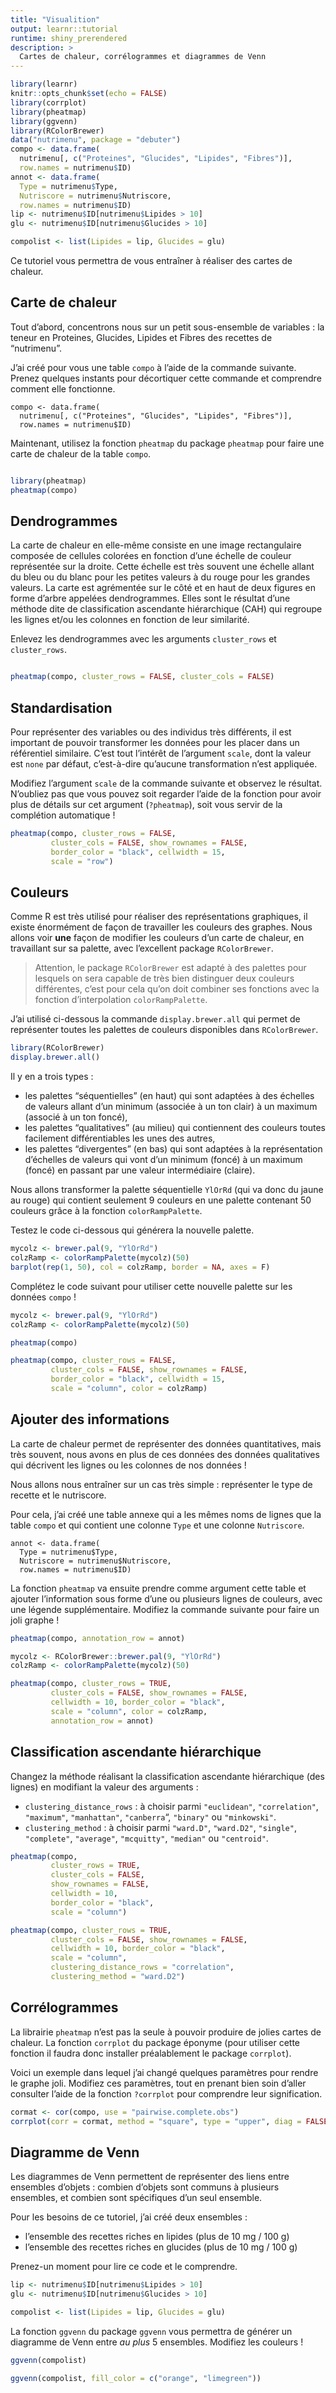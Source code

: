 ```yaml
---
title: "Visualition"
output: learnr::tutorial
runtime: shiny_prerendered
description: >
  Cartes de chaleur, corrélogrammes et diagrammes de Venn
---
```


```r
library(learnr)
knitr::opts_chunk$set(echo = FALSE)
library(corrplot)
library(pheatmap)
library(ggvenn)
library(RColorBrewer)
data("nutrimenu", package = "debuter")
compo <- data.frame(
  nutrimenu[, c("Proteines", "Glucides", "Lipides", "Fibres")],
  row.names = nutrimenu$ID)
annot <- data.frame(
  Type = nutrimenu$Type, 
  Nutriscore = nutrimenu$Nutriscore,
  row.names = nutrimenu$ID)
lip <- nutrimenu$ID[nutrimenu$Lipides > 10]
glu <- nutrimenu$ID[nutrimenu$Glucides > 10]

compolist <- list(Lipides = lip, Glucides = glu)
```

Ce tutoriel vous permettra de vous entraîner à réaliser des cartes de chaleur.

## Carte de chaleur

Tout d'abord, concentrons nous sur un petit sous-ensemble de variables : la teneur en Proteines, Glucides, Lipides et Fibres des recettes de "nutrimenu".

J'ai créé pour vous une table `compo` à l'aide de la commande suivante. Prenez quelques instants pour décortiquer cette commande et comprendre comment elle fonctionne.

```
compo <- data.frame(
  nutrimenu[, c("Proteines", "Glucides", "Lipides", "Fibres")],
  row.names = nutrimenu$ID)
```

Maintenant, utilisez la fonction `pheatmap` du package `pheatmap` pour faire une carte de chaleur de la table `compo`.


```r

```

```r
library(pheatmap)
pheatmap(compo)
```

## Dendrogrammes

La carte de chaleur en elle-même consiste en une image rectangulaire composée de cellules colorées en fonction d'une échelle de couleur représentée sur la droite. Cette échelle est très souvent une échelle allant du bleu ou du blanc pour les petites valeurs à du rouge pour les grandes valeurs. La carte est agrémentée sur le côté et en haut de deux figures en forme d'arbre appelées dendrogrammes. Elles sont le résultat d'une méthode dite de classification ascendante hiérarchique (CAH) qui regroupe les lignes et/ou les colonnes en fonction de leur similarité. 

Enlevez les dendrogrammes avec les arguments `cluster_rows` et `cluster_rows`.

```r

```

```r
pheatmap(compo, cluster_rows = FALSE, cluster_cols = FALSE)
```

## Standardisation

Pour représenter des variables ou des individus très différents, il est important de pouvoir transformer les données pour les placer dans un référentiel similaire. C'est tout l'intérêt de l'argument `scale`, dont la valeur est `none` par défaut, c'est-à-dire qu'aucune transformation n'est appliquée. 

Modifiez l'argument `scale` de la commande suivante et observez le résultat. N'oubliez pas que vous pouvez soit regarder l'aide de la fonction pour avoir plus de détails sur cet argument (`?pheatmap`), soit vous servir de la complétion automatique !


```r
pheatmap(compo, cluster_rows = FALSE,
         cluster_cols = FALSE, show_rownames = FALSE,
         border_color = "black", cellwidth = 15,
         scale = "row")
```

## Couleurs

Comme R est très utilisé pour réaliser des représentations graphiques, il existe énormément de façon de travailler les couleurs des graphes. Nous allons voir **une** façon de modifier les couleurs d'un carte de chaleur, en travaillant sur sa palette, avec l'excellent package `RColorBrewer`. 

> Attention, le package `RColorBrewer` est adapté à des palettes pour lesquels on sera capable de très bien distinguer deux couleurs différentes, c'est pour cela qu'on doit combiner ses fonctions avec la fonction d'interpolation `colorRampPalette`.

J'ai utilisé ci-dessous la commande `display.brewer.all` qui permet de représenter toutes les palettes de couleurs disponibles dans `RColorBrewer`.

```r
library(RColorBrewer)
display.brewer.all()
```

Il y en a trois types : 

 * les palettes "séquentielles" (en haut) qui sont adaptées à des échelles de valeurs allant d'un minimum (associée à un ton clair) à un maximum (associé à un ton foncé),
 * les palettes "qualitatives" (au milieu) qui contiennent des couleurs toutes facilement différentiables les unes des autres,
 * les palettes "divergentes" (en bas) qui sont adaptées à la représentation d'échelles de valeurs qui vont d'un minimum (foncé) à un maximum (foncé) en passant par une valeur intermédiaire (claire).

Nous allons transformer la palette séquentielle `YlOrRd` (qui va donc du jaune au rouge) qui contient seulement 9 couleurs en une palette contenant 50 couleurs grâce à la fonction `colorRampPalette`.

Testez le code ci-dessous qui générera la nouvelle palette.

```r
mycolz <- brewer.pal(9, "YlOrRd")
colzRamp <- colorRampPalette(mycolz)(50)
barplot(rep(1, 50), col = colzRamp, border = NA, axes = F)
```

Complétez le code suivant pour utiliser cette nouvelle palette sur les données `compo` !

```r
mycolz <- brewer.pal(9, "YlOrRd")
colzRamp <- colorRampPalette(mycolz)(50)

pheatmap(compo)
```

```r
pheatmap(compo, cluster_rows = FALSE,
         cluster_cols = FALSE, show_rownames = FALSE,
         border_color = "black", cellwidth = 15,
         scale = "column", color = colzRamp)
```

## Ajouter des informations

La carte de chaleur permet de représenter des données quantitatives, mais très souvent, nous avons en plus de ces données des données qualitatives qui décrivent les lignes ou les colonnes de nos données !

Nous allons nous entraîner sur un cas très simple : représenter le type de recette et le nutriscore.

Pour cela, j'ai créé une table annexe qui a les mêmes noms de lignes que la table `compo` et qui contient une colonne `Type` et une colonne `Nutriscore`.

```
annot <- data.frame(
  Type = nutrimenu$Type, 
  Nutriscore = nutrimenu$Nutriscore,
  row.names = nutrimenu$ID)
```

La fonction `pheatmap` va ensuite prendre comme argument cette table et ajouter l'information sous forme d'une ou plusieurs lignes de couleurs, avec une légende supplémentaire. Modifiez la commande suivante pour faire un joli graphe !

```r
pheatmap(compo, annotation_row = annot)
```

```r
mycolz <- RColorBrewer::brewer.pal(9, "YlOrRd")
colzRamp <- colorRampPalette(mycolz)(50)

pheatmap(compo, cluster_rows = TRUE, 
         cluster_cols = FALSE, show_rownames = FALSE,
         cellwidth = 10, border_color = "black",
         scale = "column", color = colzRamp,
         annotation_row = annot)
```

## Classification ascendante hiérarchique

Changez la méthode réalisant la classification ascendante hiérarchique (des lignes) en modifiant la valeur des arguments : 

  * `clustering_distance_rows` : à choisir parmi `"euclidean"`, `"correlation"`, `"maximum"`, `"manhattan"`, `"canberra`", `"binary"` ou `"minkowski"`.
  * `clustering_method` : à choisir parmi `"ward.D"`, `"ward.D2"`, `"single"`, `"complete"`, `"average"`, `"mcquitty"`, `"median"` ou `"centroid"`.

```r
pheatmap(compo, 
         cluster_rows = TRUE, 
         cluster_cols = FALSE, 
         show_rownames = FALSE,
         cellwidth = 10, 
         border_color = "black",
         scale = "column")
```

```r
pheatmap(compo, cluster_rows = TRUE, 
         cluster_cols = FALSE, show_rownames = FALSE,
         cellwidth = 10, border_color = "black",
         scale = "column", 
         clustering_distance_rows = "correlation",
         clustering_method = "ward.D2")
```



## Corrélogrammes

La librairie `pheatmap` n'est pas la seule à pouvoir produire de jolies cartes de chaleur. La fonction `corrplot` du package éponyme (pour utiliser cette fonction il faudra donc installer préalablement le package `corrplot`).

Voici un exemple dans lequel j'ai changé quelques paramètres pour rendre le graphe joli. Modifiez ces paramètres, tout en prenant bien soin d'aller consulter l'aide de la fonction `?corrplot` pour comprendre leur signification.

```r
cormat <- cor(compo, use = "pairwise.complete.obs")
corrplot(corr = cormat, method = "square", type = "upper", diag = FALSE, , order = "hclust", tl.col = "black")
```

## Diagramme de Venn

Les diagrammes de Venn permettent de représenter des liens entre ensembles d'objets : combien d'objets sont communs à plusieurs ensembles, et combien sont spécifiques d'un seul ensemble.

Pour les besoins de ce tutoriel, j'ai créé deux ensembles : 

* l'ensemble des recettes riches en lipides (plus de 10 mg / 100 g)
* l'ensemble des recettes riches en glucides (plus de 10 mg / 100 g)

Prenez-un moment pour lire ce code et le comprendre.

```r
lip <- nutrimenu$ID[nutrimenu$Lipides > 10]
glu <- nutrimenu$ID[nutrimenu$Glucides > 10]

compolist <- list(Lipides = lip, Glucides = glu)
```

La fonction `ggvenn` du package `ggvenn` vous permettra de générer un diagramme de Venn entre *au plus* 5 ensembles. Modifiez les couleurs ! 


```r
ggvenn(compolist)
```

```r
ggvenn(compolist, fill_color = c("orange", "limegreen"))
```






